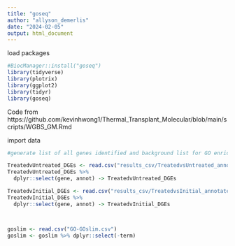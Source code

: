 ```yaml
---
title: "goseq"
author: "allyson_demerlis"
date: "2024-02-05"
output: html_document
---
```


load packages
```r
#BiocManager::install("goseq")
library(tidyverse)
library(plotrix) 
library(ggplot2)
library(tidyr)
library(goseq)
```

Code from https://github.com/kevinhwong1/Thermal_Transplant_Molecular/blob/main/scripts/WGBS_GM.Rmd

import data
```r
#generate list of all genes identified and background list for GO enrichment analysis

TreatedvUntreated_DGEs <- read.csv("results_csv/TreatedvsUntreated_annotatedDGEs.csv")
TreatedvUntreated_DGEs %>% 
  dplyr::select(gene, annot) -> TreatedvUntreated_DGEs

TreatedvInitial_DGEs <- read.csv("results_csv/TreatedvsInitial_annotatedDGEs.csv")
TreatedvInitial_DGEs %>% 
  dplyr::select(gene, annot) -> TreatedvInitial_DGEs



goslim <- read.csv("GO-GOslim.csv")
goslim <- goslim %>% dplyr::select(-term)
```

